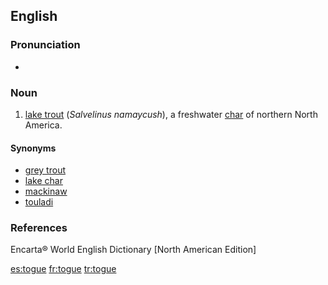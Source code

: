 ==English==

===Pronunciation===
*{{IPA|/toʊg/}}

===Noun===
{{en-noun|togue}}

#{{fish}} [[w:lake trout|lake trout]] (''Salvelinus namaycush''), a freshwater [[char]] of northern North America. 

====Synonyms====
*[[grey trout]]
*[[lake char]]
*[[mackinaw]]
*[[touladi]]

===References===
Encarta® World English Dictionary [North American Edition]

[[es:togue]]
[[fr:togue]]
[[tr:togue]]